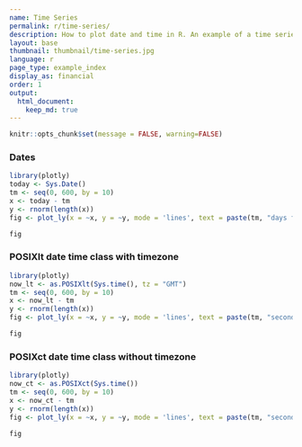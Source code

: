 ```yaml
---
name: Time Series
permalink: r/time-series/
description: How to plot date and time in R. An example of a time series plot with the POSIXct and Sys.Date classes.
layout: base
thumbnail: thumbnail/time-series.jpg
language: r
page_type: example_index
display_as: financial
order: 1
output:
  html_document:
    keep_md: true
---
```


```r
knitr::opts_chunk$set(message = FALSE, warning=FALSE)
```
### Dates

```r
library(plotly)
today <- Sys.Date()
tm <- seq(0, 600, by = 10)
x <- today - tm
y <- rnorm(length(x))
fig <- plot_ly(x = ~x, y = ~y, mode = 'lines', text = paste(tm, "days from today"))

fig
```

### POSIXlt date time class with timezone

```r
library(plotly)
now_lt <- as.POSIXlt(Sys.time(), tz = "GMT")
tm <- seq(0, 600, by = 10)
x <- now_lt - tm
y <- rnorm(length(x))
fig <- plot_ly(x = ~x, y = ~y, mode = 'lines', text = paste(tm, "seconds from now in GMT"))

fig
```

### POSIXct date time class without timezone

```r
library(plotly)
now_ct <- as.POSIXct(Sys.time())
tm <- seq(0, 600, by = 10)
x <- now_ct - tm
y <- rnorm(length(x))
fig <- plot_ly(x = ~x, y = ~y, mode = 'lines', text = paste(tm, "seconds from now in", Sys.timezone()))

fig
```
